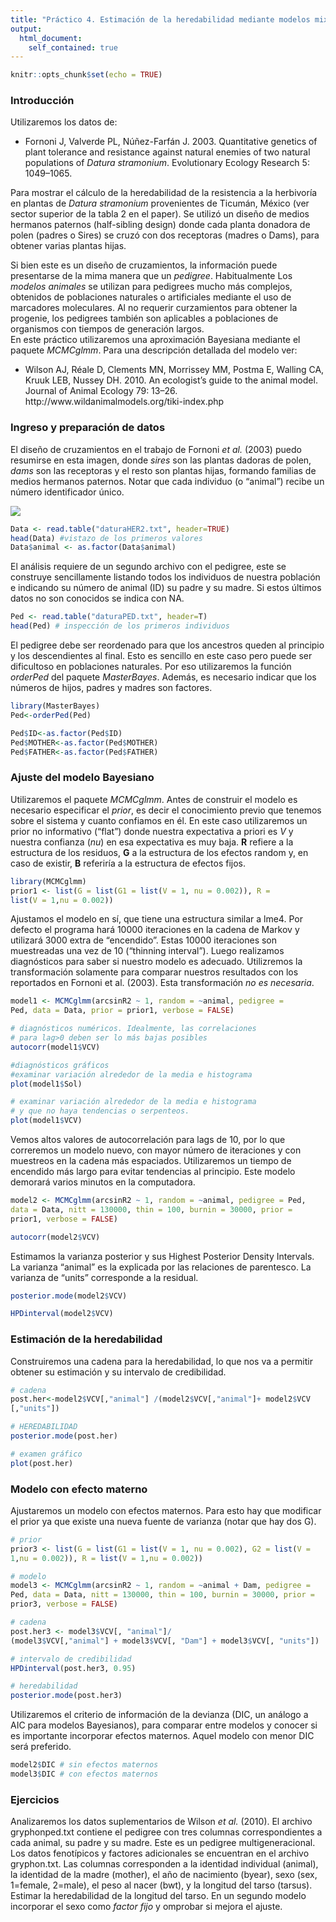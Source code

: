 ```yaml
---
title: "Práctico 4. Estimación de la heredabilidad mediante modelos mixtos bayesianos"
output: 
  html_document:
    self_contained: true
---
```


```r
knitr::opts_chunk$set(echo = TRUE)
```

### Introducción  

Utilizaremos los datos de:   

* Fornoni J, Valverde PL, Núñez-Farfán J. 2003. Quantitative genetics of plant tolerance and resistance against natural enemies of two natural populations of *Datura stramonium*. Evolutionary Ecology Research 5: 1049–1065.   

Para mostrar el cálculo de la heredabilidad de la resistencia a la herbivoría en plantas de *Datura stramonium* provenientes de Ticumán, México (ver sector superior de la tabla 2 en el paper). Se utilizó un diseño de medios hermanos paternos (half-sibling design) donde cada planta donadora de polen (padres o Sires) se cruzó con dos receptoras (madres o Dams), para obtener varias plantas hijas.   

Si bien este es un diseño de cruzamientos, la información puede presentarse de la mima manera que un *pedigree*. Habitualmente Los *modelos animales* se utilizan para pedigrees mucho más complejos, obtenidos de poblaciones naturales o artificiales mediante el uso de marcadores moleculares. Al no requerir curzamientos para obtener la progenie, los pedigrees también son aplicables a poblaciones de organismos con tiempos de generación largos.    
En este práctico utilizaremos una aproximación Bayesiana mediante el paquete *MCMCglmm*. Para una descripción detallada del modelo ver:   

* Wilson AJ, Réale D, Clements MN, Morrissey MM, Postma E, Walling CA, Kruuk LEB, Nussey DH. 2010. An ecologist’s guide to the animal model. Journal of Animal Ecology 79: 13–26. http://www.wildanimalmodels.org/tiki-index.php   

### Ingreso y preparación de datos   

El diseño de cruzamientos en el trabajo de Fornoni *et al.* (2003) puedo resumirse en esta imagen, donde *sires* son las plantas dadoras de polen, *dams* son las receptoras y el resto son plantas hijas, formando familias de medios hermanos paternos. Notar que cada individuo (o "animal") recibe un número identificador único.   

![](diseno_fornoni.png) 

```r
Data <- read.table("daturaHER2.txt", header=TRUE)
head(Data) #vistazo de los primeros valores
Data$animal <- as.factor(Data$animal)

```

El análisis requiere de un segundo archivo con el pedigree, este se construye sencillamente listando todos los individuos de nuestra población e indicando su número de animal (ID) su padre y su madre. Si estos últimos datos no son conocidos se indica con NA.   

```r
Ped <- read.table("daturaPED.txt", header=T)
head(Ped) # inspección de los primeros individuos

```

El pedigree debe ser reordenado para que los ancestros queden al principio y los descendientes al final. Esto es sencillo en este caso pero puede ser dificultoso en poblaciones naturales. Por eso utilizaremos la función *orderPed* del paquete *MasterBayes*. Además, es necesario indicar que los números de hijos, padres y madres son factores.

```r
library(MasterBayes)
Ped<-orderPed(Ped)

Ped$ID<-as.factor(Ped$ID)
Ped$MOTHER<-as.factor(Ped$MOTHER)
Ped$FATHER<-as.factor(Ped$FATHER)

```

### Ajuste del modelo Bayesiano
Utilizaremos el paquete *MCMCglmm*. Antes de construir el modelo es necesario especificar el *prior*, es decir el conocimiento previo que tenemos sobre el sistema y cuanto confiamos en él. En este caso utilizaremos un prior no informativo ("flat") donde nuestra expectativa a priori es *V* y nuestra confianza (*nu*) en esa expectativa es muy baja. **R** refiere a la estructura de los residuos, **G** a la estructura de los efectos random y, en caso de existir, **B** referiría a la estructura de efectos fijos.   

```r
library(MCMCglmm)
prior1 <- list(G = list(G1 = list(V = 1, nu = 0.002)), R =
list(V = 1,nu = 0.002))

```

Ajustamos el modelo en sí, que tiene una estructura similar a lme4. Por defecto el programa hará 10000 iteraciones en la cadena de Markov y utilizará 3000 extra de "encendido". Estas 10000 iteraciones son muestreadas una vez de 10 ("thinning interval"). Luego realizamos diagnósticos para saber si nuestro modelo es adecuado. Utilizremos la transformación solamente para comparar nuestros resultados con los reportados en Fornoni et al. (2003). Esta transformación *no es necesaria*.     

```r
model1 <- MCMCglmm(arcsinR2 ~ 1, random = ~animal, pedigree =
Ped, data = Data, prior = prior1, verbose = FALSE)

# diagnósticos numéricos. Idealmente, las correlaciones
# para lag>0 deben ser lo más bajas posibles
autocorr(model1$VCV)

#diagnósticos gráficos
#examinar variación alrededor de la media e histograma
plot(model1$Sol)

# examinar variación alrededor de la media e histograma
# y que no haya tendencias o serpenteos.
plot(model1$VCV)

```

Vemos altos valores de autocorrelación para lags de 10, por lo que correremos un modelo nuevo, con mayor número de iteraciones y con muestreos en la cadena más espaciados. Utilizaremos un tiempo de encendido más largo para evitar tendencias al principio. Este modelo demorará varios minutos en la computadora.   

```r
model2 <- MCMCglmm(arcsinR2 ~ 1, random = ~animal, pedigree = Ped,
data = Data, nitt = 130000, thin = 100, burnin = 30000, prior =
prior1, verbose = FALSE)

autocorr(model2$VCV)

```

Estimamos la varianza posterior y sus Highest Posterior Density Intervals. La varianza "animal" es la explicada por las relaciones de parentesco. La varianza de "units" corresponde a la residual.   

```r
posterior.mode(model2$VCV)

HPDinterval(model2$VCV)

```

### Estimación de la heredabilidad   

Construiremos una cadena para la heredabilidad, lo que nos va a permitir obtener su estimación y su intervalo de credibilidad.   

```r
# cadena
post.her<-model2$VCV[,"animal"] /(model2$VCV[,"animal"]+ model2$VCV
[,"units"])

# HEREDABILIDAD
posterior.mode(post.her) 

# examen gráfico
plot(post.her)
```

### Modelo con efecto materno   

Ajustaremos un modelo con efectos maternos. Para esto hay que modificar el prior ya que existe una nueva fuente de varianza (notar que hay dos G).   

```r
# prior
prior3 <- list(G = list(G1 = list(V = 1, nu = 0.002), G2 = list(V =
1,nu = 0.002)), R = list(V = 1,nu = 0.002))  

# modelo
model3 <- MCMCglmm(arcsinR2 ~ 1, random = ~animal + Dam, pedigree =
Ped, data = Data, nitt = 130000, thin = 100, burnin = 30000, prior =
prior3, verbose = FALSE)  

# cadena
post.her3 <- model3$VCV[, "animal"]/
(model3$VCV[,"animal"] + model3$VCV[, "Dam"] + model3$VCV[, "units"])

# intervalo de credibilidad
HPDinterval(post.her3, 0.95)

# heredabilidad
posterior.mode(post.her3)

```

Utilizaremos el criterio de información de la devianza (DIC, un análogo a AIC para modelos Bayesianos), para comparar entre modelos y conocer si es importante incorporar efectos maternos. Aquel modelo con menor DIC será preferido.   

```r
model2$DIC # sin efectos maternos
model3$DIC # con efectos maternos
```

### Ejercicios
Analizaremos los datos suplementarios de Wilson *et al.* (2010). El archivo gryphonped.txt contiene el pedigree con tres columnas correspondientes a cada animal, su padre y su madre.  Este es un pedigree multigeneracional.   
Los datos fenotípicos y factores adicionales se encuentran en el archivo  gryphon.txt. Las columnas corresponden a la identidad individual (animal), la identidad de la madre (mother), el año de nacimiento (byear), sexo (sex, 1=female, 2=male), el peso al nacer (bwt), y la longitud del tarso (tarsus).   
Estimar la heredabilidad de la longitud del tarso. En un segundo modelo incorporar el sexo como *factor fijo* y omprobar si mejora el ajuste.   




